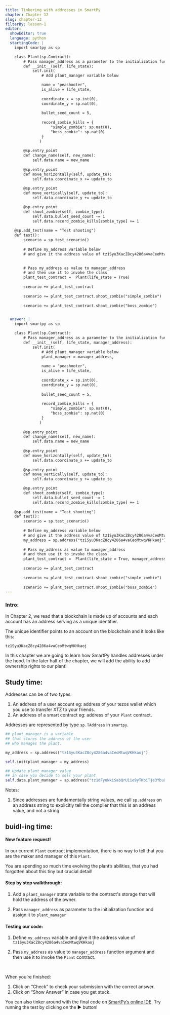```yaml
---
title: Tinkering with addresses in SmartPy
chapter: Chapter 12
slug: chapter-12
filterBy: lesson-1
editor:
  showEditor: true
  language: python
  startingCode: |
    import smartpy as sp

    class Plant(sp.Contract):
        # Pass manager_address as a parameter to the initialization function
        def __init__(self, life_state):
            self.init(
                # Add plant_manager variable below

                name = "peashooter",
                is_alive = life_state,
                
                coordinate_x = sp.int(0), 
                coordinate_y = sp.nat(0), 
                
                bullet_seed_count = 5,
                
                record_zombie_kills = {
                    "simple_zombie": sp.nat(0),
                    "boss_zombie": sp.nat(0)
                }
               )
            
        @sp.entry_point
        def change_name(self, new_name):
            self.data.name = new_name
                 
        @sp.entry_point
        def move_horizontally(self, update_to):
            self.data.coordinate_x += update_to
        
        @sp.entry_point
        def move_vertically(self, update_to):
            self.data.coordinate_y += update_to

        @sp.entry_point
        def shoot_zombie(self, zombie_type): 
            self.data.bullet_seed_count -= 1
            self.data.record_zombie_kills[zombie_type] += 1
         
    @sp.add_test(name = "Test shooting")
    def test():
        scenario = sp.test_scenario()
       
        # Define my_address variable below
        # and give it the address value of tz1Syu3KacZ8cy4286a4vaCeoMtwqVKHkaoj

        
        # Pass my_address as value to manager_address
        # and then use it to invoke the class
        plant_test_contract =  Plant(life_state = True)
       
        scenario += plant_test_contract
              
        scenario += plant_test_contract.shoot_zombie("simple_zombie")
       
        scenario += plant_test_contract.shoot_zombie("boss_zombie")


  answer: |  
    import smartpy as sp

    class Plant(sp.Contract):
        # Pass manager_address as a parameter to the initialization function
        def __init__(self, life_state, manager_address):
            self.init(
                # Add plant_manager variable below
                plant_manager = manager_address,
                
                name = "peashooter",
                is_alive = life_state,
                
                coordinate_x = sp.int(0), 
                coordinate_y = sp.nat(0), 
                
                bullet_seed_count = 5,
                
                record_zombie_kills = {
                    "simple_zombie": sp.nat(0),
                    "boss_zombie": sp.nat(0)
                }
               )
            
        @sp.entry_point
        def change_name(self, new_name):
            self.data.name = new_name
                   
        @sp.entry_point
        def move_horizontally(self, update_to):
            self.data.coordinate_x += update_to
        
        @sp.entry_point
        def move_vertically(self, update_to):
            self.data.coordinate_y += update_to

        @sp.entry_point
        def shoot_zombie(self, zombie_type): 
            self.data.bullet_seed_count -= 1
            self.data.record_zombie_kills[zombie_type] += 1
        
    @sp.add_test(name = "Test shooting")
    def test():
        scenario = sp.test_scenario()
       
        # Define my_address variable below
        # and give it the address value of tz1Syu3KacZ8cy4286a4vaCeoMtwqVKHkaoj
        my_address = sp.address("tz1Syu3KacZ8cy4286a4vaCeoMtwqVKHkaoj")
        
        # Pass my_address as value to manager_address
        # and then use it to invoke the class
        plant_test_contract =  Plant(life_state = True, manager_address = my_address)
       
        scenario += plant_test_contract
              
        scenario += plant_test_contract.shoot_zombie("simple_zombie")
       
        scenario += plant_test_contract.shoot_zombie("boss_zombie")
---
```


### Intro:

In Chapter 2,  we read that a blockchain is made up of accounts and each account has an address serving as a unique identifier. 

The unique identifier points to an account on the blockchain and it looks like this: 

```css
tz1Syu3KacZ8cy4286a4vaCeoMtwqVKHkaoj
```

In this chapter we are going to learn how SmartPy handles addresses under the hood. In the later half of the chapter, we will add the ability to add ownership rights to our plant! 

## Study time: 

Addresses can be of two types: 

1. An address of a user account eg: address of your tezos wallet which you use to transfer XTZ to your friends. 
2. An address of a smart contract eg: address of your `Plant` contract. 


Addresses are represented by type `sp.TAddress` in `smartpy`. 

```python
## plant_manager is a variable 
## that stores the address of the user 
## who manages the plant. 

my_address = sp.address("tz1Syu3KacZ8cy4286a4vaCeoMtwqVKHkaoj")

self.init(plant_manager = my_address)

## Update plant_manager value 
## in case you decide to sell your plant
self.data.plant_manager = sp.address("tz1dFyuNkiSabQrU1ie9yTKbiTje3YbuXjX1")

```


Notes: 

1. Since addresses are fundamentally string values, we call `sp.address` on an address string to explicitly tell the compiler that this is an address value, and not a string. 



## buidl-ing time:

#### New feature request!

In our current  `Plant` contract implementation, there is no way to tell that you are the maker and manager of this `Plant`. 

You are spending so much time evolving the plant’s abilities, that you had forgotten about this tiny but crucial detail! 


#### Step by step walkthrough: 
 
1. Add a `plant_manager` state variable to the contract's storage that will hold the address of the owner. 

2. Pass `manager_address` as parameter to the initialization function and assign it to `plant_manager`
 


#### Testing our code: 

1. Define `my_address` variable and give it the address value of `tz1Syu3KacZ8cy4286a4vaCeoMtwqVKHkaoj`

2. Pass `my_address` as value to `manager_address` function argument and then use it to invoke the `Plant` contract. 


<br />

When you’re finished:

1. Click on “Check” to check your submission with the correct answer.
2. Click on “Show Answer” in case you get stuck.


You can also tinker around with the final code on [SmartPy’s online IDE](https://smartpy.io/demo/index.html?code=eJydVF1v0zAUfc@vsLKXVpSKwUDTpEmg8YA0IU1i4gGErNvktjVz7GA7LSniv@_acdu4DVVFnnKTc33O_fARVa2NY7YC4@qWgWW2zrJCgrXsQYJyI1tP77RyBgo3vskYPRfswf@uQMECDYeyNEgx5QKrwUCFDg1zmrklMqGEEyDFBpzQis0bVfiXcFCJc8a5R3A@sijnEybFHLl14HBySBDZ_eOxU5832n3qhH0oS1Z72TwmsxUYATOJbIZSrxN4Crw95JtkCVpRXQTKawS71JpKzCcJQFhOda48qFdFAkmCQmtTCkUg_ptyqM@C2v1qPPknrO1g9H4MS4JZIyU6bhFLXuhGOUp8e0KKwYJI@EZXM4H8SUhpKeNPgvFPbkVVS4zA_Kan5hg709YOIBPg3360_xVe3lMK0uK1vNbUmd3GFEtQC@R@HnFpFK5DeLghJTiYxrltManOk0SVXiFfaiM2tP8gZRvpmrr003B6kC8Z64vbPTo7j3CFxonif@jalO4kVVjhOJ3IE6fv2poayQaojrfq5S27HAAOrNP33uk_vM6Yl3mBdOG4Q@tG2zv2SEEnUahFPs684gCILbAFKrrXursP_g_ffhqFLYo@9RHnQiGr2p1JDdjBBQNVsoW_ucIFz9qDZYNME_fm8kvbvLmH4tt10V69vn4HVyu4Q_3ZrX99vf_0BPpnOKvHFKTFYJSfc0I@3q_I1mPbvr12eshYD5yqVwbJV6yxXSma3HelnzAUFTw9IDvfC10rorOT2mj3e@uib4@mOfZh75Q7Wftu72ZCwx1g6N27c@DTZEEPfOds0oNT@o40zp4BbL8idw--). Try running the test by clicking on the ▶️ button!
    

